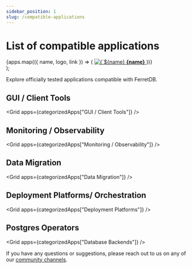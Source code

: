 ```yaml
---
sidebar_position: 1
slug: /compatible-applications
---
```


# List of compatible applications


<!-- markdownlint-disable MD033 -->


  <div style={{ maxWidth: '800px', margin: '0 auto' }}>
    <div
      style={{
        display: 'grid',
        gridTemplateColumns: 'repeat(auto-fit, minmax(160px, 1fr))',
        gap: '1.5rem',
        marginTop: '1rem',
        justifyContent: 'center',
      }}
    >
      {apps.map(({ name, logo, link }) => (
        <a
          key={name}
          href={link}
          target="_blank"
          rel="noopener noreferrer"
          className="card"
          style={{
            maxWidth: '160px',
            maxHeight: '160px',
            padding: '1rem',
            textAlign: 'center',
            textDecoration: 'none',
            display: 'flex',
            flexDirection: 'column',
            alignItems: 'center',
            height: '100%',
          }}
        >
          <img
            src={logo}
            alt={`${name} logo`}
            style={{ width: '40px', height: '40px', marginBottom: '1rem' }}
          />
          <b>{name}</b>
        </a>
      ))}
    </div>
  </div>
);

Explore officially tested applications compatible with FerretDB.

<div style={{ marginTop: '3rem' }} />

## GUI / Client Tools

<Grid apps={categorizedApps["GUI / Client Tools"]} />

## Monitoring / Observability

<Grid apps={categorizedApps["Monitoring / Observability"]} />

## Data Migration

<Grid apps={categorizedApps["Data Migration"]} />

## Deployment Platforms/ Orchestration

<Grid apps={categorizedApps["Deployment Platforms"]} />

## Postgres Operators

<Grid apps={categorizedApps["Database Backends"]} />

If you have any questions or suggestions, please reach out to us on any of our [community channels](../introduction.md#community).

<!-- markdownlint-enable MD033 -->

